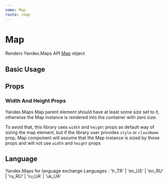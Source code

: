 ```yaml
---
name: Map
route: /map
---
```



# Map

Renders Yandex.Maps API [Map][map] object

## Basic Usage

<Playground>
  <YMaps>
    <Map defaultState={{ center: [55.751574, 37.573856], zoom: 9 }} />
  </YMaps>
</Playground>

## Props

<Props of={_Map} />

### Width And Height Props

Yandex.Maps Map parent element should have at least some size set to it,
otherwise the Map instance is rendered into the container with zero size.

To avoid that, this library uses `width` and `height` props as default way of
sizing the map element, but if the library user provides `style` or `className`
prop, Map component will assume that the Map instance is sized by those props
and will not use `width` and `height` props

[map]: https://tech.yandex.com/maps/doc/jsapi/2.1/ref/reference/Map-docpage/


## Language

Yandex.Maps for language exchange
Languages : 'tr_TR' | 'en_US' | 'en_RU' | 'ru_RU' | 'ru_UA' | 'uk_UA'

<Playground>
  <YMaps  query={{ lang: 'tr_TR' }} > 
    <Map defaultState={{ center: [55.751574, 37.573856], zoom: 9 }} />
  </YMaps>
</Playground>
